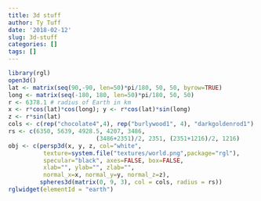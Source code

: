 ```yaml
---
title: 3d stuff
author: Ty Tuff
date: '2018-02-12'
slug: 3d-stuff
categories: []
tags: []
---
```




```r
library(rgl)
open3d()
lat <- matrix(seq(90,-90, len=50)*pi/180, 50, 50, byrow=TRUE)
long <- matrix(seq(-180, 180, len=50)*pi/180, 50, 50)
r <- 6378.1 # radius of Earth in km
x <- r*cos(lat)*cos(long); y <- r*cos(lat)*sin(long)
z <- r*sin(lat)
cols <- c(rep("chocolate4",4), rep("burlywood1", 4), "darkgoldenrod1")
rs <- c(6350, 5639, 4928.5, 4207, 3486, 
                         (3486+2351)/2, 2351, (2351+1216)/2, 1216)
obj <- c(persp3d(x, y, z, col="white", 
          texture=system.file("textures/world.png",package="rgl"), 
          specular="black", axes=FALSE, box=FALSE, 
          xlab="", ylab="", zlab="",
          normal_x=x, normal_y=y, normal_z=z),
         spheres3d(matrix(0, 9, 3), col = cols, radius = rs))
rglwidget(elementId = "earth")
```

